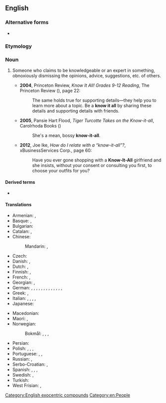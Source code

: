 ==English==

===Alternative forms===
* {{alter|en|know-all||UK|Ireland}}

===Etymology===
{{suffix|en|know|it-all}}

===Noun===
{{en-noun|head=[[know]]-[[it]]-[[all]]}}

# {{lb|en|chiefly|US|pejorative}} Someone who claims to be knowledgeable or an expert in something, obnoxiously dismissing the opinions, advice, suggestions, etc. of others.
#: {{syn|en|Thesaurus:know-it-all}}
#: {{ux|en|We had it all figured out, but this '''know-it-all''' marched in with "the correct way of solving it", leaving our experiment in shambles.}}
#* '''2004''', Princeton Review, ''Know It All! Grades 9-12 Reading'', The Princeton Review ({{ISBN|9780375763748}}), page 22:
#*: The same holds true for supporting details—they help you to learn more about a  topic. Be a '''know it all''' by sharing these details and supporting details with friends.
#* '''2005''', Pansie Hart Flood, ''Tiger Turcotte Takes on the Know-it-all'', Carolrhoda Books ({{ISBN|9781575058146}})
#*: She&#39;s a mean, bossy '''know-it-all'''.
#* '''2012''', Joe Ike, ''How do I relate with a “know-it-all”?'', xBusinessServices Corp., page 60:
#*: Have you ever gone shopping with a '''Know-It-All''' girlfriend and she insists,  without your consent or consulting you first, to choose your outfits for you?

====Derived terms====
* {{l|en|know-it-allery}}

====Translations====
{{trans-top|someone who obnoxiously claims to be knowledgeable on a subject}}
* Armenian: {{t+|hy|ամենագետ}}, {{t|hy|ամենագիտակ}}
* Basque: {{t+|eu|sasijakintsu}}, {{t|eu|sasijakitun}}
* Bulgarian: {{t|bg|всезнайко|m}}
* Catalan: {{t+|ca|setciències}}, {{t+|ca|mestretites}}
* Chinese:
*: Mandarin: {{t+|cmn|萬事通|sc=Hani}}, {{t+|cmn|万事通|tr=wànshìtōng|sc=Hani}}
* Czech: {{t|cs|vševěd|m}}
* Danish: {{t|da|klogeåge|c}}, {{t|da|besserwisser|c}}
* Dutch: {{t+|nl|betweter|m}}, {{t+|nl|wijsneus|m}}
* Finnish: {{t+|fi|kaikkitietävä}}, {{t+|fi|besserwisser}}
* French: {{t+|fr|je-sais-tout|m}}, {{t+|fr|ti-Jo Connaissant|m}} {{qualifier|Quebec}}
* Georgian: {{t|ka|ჭკუის კოლოფი}}, {{t|ka|ყოვლისმცოდნე}}
* German: {{t+|de|Besserwisser|m}}, {{t+|de|Besserwisserin|f}}, {{t|de|Neunmalkluger|m}}, {{t|de|Neunmalkluge|f}}, {{t+|de|Rechthaber|m}}, {{t+|de|Rechthaberin|f}}, {{t+|de|Schulmeister|m}}, {{t|de|Schulmeisterin|f}}, {{t+|de|Klugscheißer|m}}, {{t+|de|Klugscheißerin|f}}, {{t+|de|Schlaumeier|m}}, {{t|de|Schlaumeierin|f}}, {{t|de|Schlauberger|m}}, {{t|de|Schlaubergerin|f}}
* Greek: {{t+|el|ξερόλας|m}}, {{t|el|ξερόλα|f}}
* Italian: {{t|it|sapientone}}, {{t|it|sa tutto}}, {{t+|it|saputello|m}}, {{t+|it|tuttologo|m}}, {{t|it|nientologo|m}}
* Japanese: {{t+|ja|知ったかぶり|tr=しったかぶりをするひと, shittakaburi o suru hito|alt=知ったかぶりをする人|sc=Jpan}} {{qualifier|no exact term exists, the term for the action is idiomatic}}
{{trans-mid}}
* Macedonian: {{t|mk|сезнајко|m}}
* Maori: {{t|mi|whakaputa mōhio}}, {{t|mi|ngutu huia}}
* Norwegian:
*: Bokmål: {{t+|no|bedreviter|m}}, {{t|no|viktigper|m}}, {{t+|nb|forståsegpåer|m}}, {{t|nb|besserwisser|m}}
* Persian: {{t|fa|علامه دهر|tr='allâme-ye dahr|sc=fa-Arab}}
* Polish: {{t|pl|przemądrzalec|m}}, {{t|pl|mądraliński|m}}, {{t+|pl|mądrala|m|f}}, {{t+|pl|chłopek-roztropek|m}}
* Portuguese: {{t+|pt|sabichão|m}}, {{t|pt|sabichona|f}}, {{t|pt|sabe-tudo|m|f}}
* Russian: {{t+|ru|всезна́йка|m|f}}, {{qualifier|also a famous protagonist}} {{t+|ru|зна́йка|m|f}}
* Serbo-Croatian: {{t+|sh|sveznalica|m|f}}, {{t|sh|свезналица|m|f|sc=Cyrl}}
* Spanish: {{t+|es|sabelotodo}}, {{t+|es|sabiondo|m}}, {{t|es|todólogo}}, {{t+|es|cuñado|m}} {{qualifier|Spain}}
* Swedish: {{t+|sv|viktigpetter}}, {{t+|sv|besserwisser|c}}
* Turkish: {{t+|tr|çok bilmiş}}
* West Frisian: {{t|fy|wiisprater}}, {{t|fy|wiisnoas}}
{{trans-bottom}}

{{C|en|Stock characters}}

[[Category:English exocentric compounds]]
[[Category:en:People]]